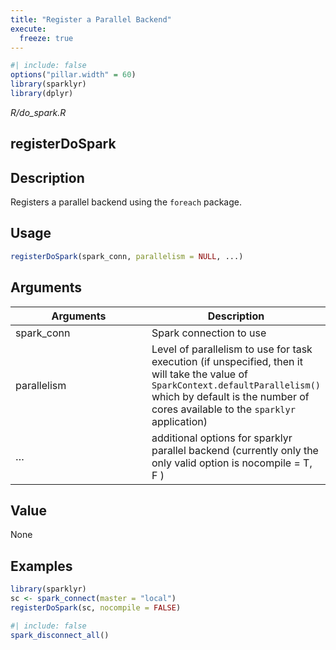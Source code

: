 ```yaml
---
title: "Register a Parallel Backend"
execute:
  freeze: true
---
```


```r
#| include: false
options("pillar.width" = 60)
library(sparklyr) 
library(dplyr)
```

*R/do_spark.R*

## registerDoSpark

## Description
Registers a parallel backend using the `foreach` package. 


## Usage
```r
registerDoSpark(spark_conn, parallelism = NULL, ...) 
```

## Arguments
|Arguments|Description|
|---|---|
| spark_conn | Spark connection to use |
| parallelism | Level of parallelism to use for task execution (if unspecified, then it will take the value of  `SparkContext.defaultParallelism()` which by default is the number  of cores available to the `sparklyr` application) |
| ... | additional options for sparklyr parallel backend (currently only the only valid option is nocompile = T, F ) |



## Value
None 


## Examples
```r
library(sparklyr)
sc <- spark_connect(master = "local") 
registerDoSpark(sc, nocompile = FALSE) 
```



```r
#| include: false
spark_disconnect_all()
```
